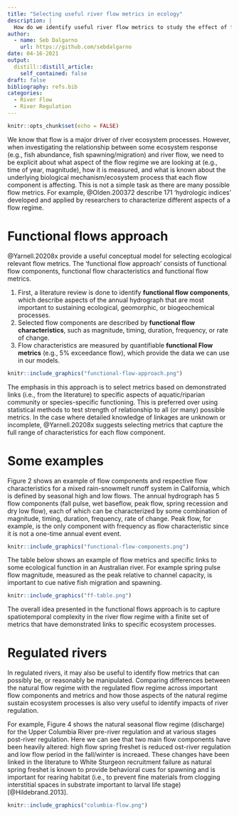 ```yaml
---
title: "Selecting useful river flow metrics in ecology"
description: |
  How do we identify useful river flow metrics to study the effect of flow regimes on riverine and riparian ecosystem processes?
author:
  - name: Seb Dalgarno
    url: https://github.com/sebdalgarno
date: 04-16-2021
output:
  distill::distill_article:
    self_contained: false
draft: false
bibliography: refs.bib
categories:
  - River Flow
  - River Regulation
---
```



```r
knitr::opts_chunk$set(echo = FALSE)
```

We know that flow is a major driver of river ecosystem processes. However, when investigating the relationship between some ecosystem response (e.g., fish abundance, fish spawning/migration) and river flow, we need to be explicit about what aspect of the flow regime we are looking at (e.g., time of year, magnitude), how it is measured, and what is known about the underlying biological mechanism/ecosystem process that each flow component is affecting. This is not a simple task as there are many possible flow metrics. For example, @Olden.200372 describe 171 'hydrologic indices' developed and applied by researchers to characterize different aspects of a flow regime. 

# Functional flows approach
@Yarnell.20208x provide a useful conceptual model for selecting ecological relevant flow metrics. The 'functional flow approach' consists of functional flow components, functional flow characteristics and functional flow metrics. 

1. First, a literature review is done to identify **functional flow components**, which describe aspects of the annual hydrograph that are most important to sustaining ecological, geomorphic, or biogeochemical processes.
1. Selected flow components are described by **functional flow characteristics**, such as magnitude, timing, duration, frequency, or rate of change.
1. Flow characteristics are measured by quantifiable **functional Flow metrics** (e.g., 5% exceedance flow), which provide the data we can use in our models.  

```r
knitr::include_graphics("functional-flow-approach.png")
```

The emphasis in this approach is to select metrics based on demonstrated links (i.e., from the literature) to specific aspects of aquatic/riparian community or species-specific functioning. This is preferred over using statistical methods to test strength of relationship to all (or many) possible metrics. In the case where detailed knowledge of linkages are unknown or incomplete, @Yarnell.20208x suggests selecting metrics that capture the full range of characteristics for each flow component.

# Some examples
Figure 2 shows an example of flow components and respective flow characteristics for a mixed rain-snowmelt runoff system in California, which is defined by seasonal high and low flows. The annual hydrograph has 5 flow components (fall pulse, wet baseflow, peak flow, spring recession and dry low flow), each of which can be characterized by some combination of magnitude, timing, duration, frequency, rate of change. Peak flow, for example, is the only component with frequency as flow characteristic since it is not a one-time annual event event. 

```r
knitr::include_graphics("functional-flow-components.png")
```

The table below shows an example of flow metrics and specific links to some ecological function in an Australian river. For example spring pulse flow magnitude, measured as the peak relative to channel capacity, is important to cue native fish migration and spawning.

```r
knitr::include_graphics("ff-table.png")
```

The overall idea presented in the functional flows approach is to capture spatiotemporal complexity in the river flow regime with a finite set of metrics that have demonstrated links to specific ecosystem processes.

# Regulated rivers
In regulated rivers, it may also be useful to identify flow metrics that can possibly be, or reasonably be manipulated. Comparing differences between the natural flow regime with the regulated flow regime across important flow components and metrics and how those aspects of the natural regime sustain ecosystem processes is also very useful to identify impacts of river regulation.  

For example, Figure 4 shows the natural seasonal flow regime (discharge) for the Upper Columbia River pre-river regulation and at various stages post-river regulation. Here we can see that two main flow components have been heavily altered: high flow spring freshet is reduced ost-river regulation and low flow period in the fall/winter is increaed. These changes have been linked in the literature to White Sturgeon recruitment failure as natural spring freshet is known to provide behavioral cues for spawning and is important for rearing habitat (i.e., to prevent fine materials from  clogging interstitial spaces in substrate important to larval life stage) [@Hildebrand.2013].

```r
knitr::include_graphics("columbia-flow.png")
```
